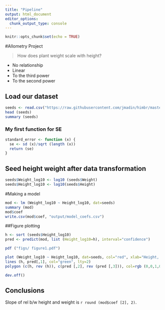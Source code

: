 ```yaml
---
title: "Pipeline"
output: html_document
editor_options: 
  chunk_output_type: console
---
```


```r
knitr::opts_chunk$set(echo = TRUE)
```
#Allometry Project


> How does plant weight scale with height?

- No relationship
- Linear 
- To the third power
- To the second power


## Load our dataset

```r
seeds <- read.csv("https://raw.githubusercontent.com/jmadin/himbr/master/data/seed_root_herbivores.csv", as.is=TRUE)
head (seeds)
summary (seeds)

```


### My first function for SE


```r


standard_error <- function (x) {
  se <- sd (x)/sqrt (length (x))
  return (se)
}
```

## Seed height weight after data transformation

```r
seeds$Weight_log10 <- log10 (seeds$Weight)
seeds$Height_log10 <- log10(seeds$Height)

```

#Making a model

```r
mod <- lm (Weight_log10 ~ Height_log10, dat=seeds)
summary (mod)
mod$coef
write.csv(mod$coef, "output/model_coefs.csv")

```

##Figure plotting

```r

h <- sort (seeds$Height_log10)
pred <- predict(mod, list (Height_log10=h), interval="confidence")

pdf ("figs/ figure1.pdf")

plot (Weight_log10 ~ Height_log10, dat=seeds, col="red", xlab="Height, log10", main="Good fig")
lines (h, pred[,1], col="green", lty=2)
polygon (c(h, rev (h)), c(pred [,2], rev (pred [,3])), col=rgb (0,0,1,0.2), border=NA)

dev.off()

```

## Conclusions

Slope of rel b/w height and weight is `r round (mod$coef [2], 2)`.





